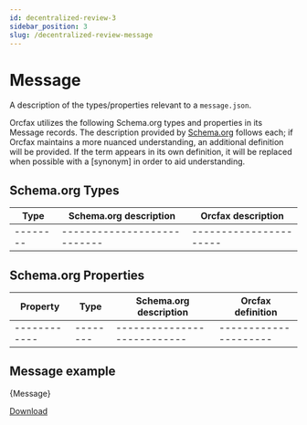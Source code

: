 ```yaml
---
id: decentralized-review-3
sidebar_position: 3
slug: /decentralized-review-message
---
```



# Message

A description of the types/properties relevant to a
`message.json`.

Orcfax utilizes the following Schema.org types and properties in its Message
records. The description provided by [Schema.org][schema-1]
follows each; if Orcfax maintains a more nuanced understanding, an additional
definition will be provided. If the term appears in its own definition, it will
be replaced when possible with a \[synonym\] in order to aid understanding.

[schema-1]: https://schema.org/

## Schema.org Types

| Type     | Schema.org description     | Orcfax description     |
| -------- | ---------------------------| ---------------------- |
| -------- | ---------------------------| ---------------------- |

## Schema.org Properties

| Property     | Type     | Schema.org description     | Orcfax definition     |
| ------------ | -------- | ---------------------------| --------------------- |
| ------------ | -------- | ---------------------------| --------------------- |

## Message example

<CodeBlock language="jsx">{Message}</CodeBlock>

<a target="_blank" href="/schema/risk-rating/decentralized-review/Message.json" download="Message.json">Download</a>
